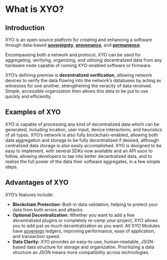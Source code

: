 # What is XYO?

## Introduction

XYO is an open-source platform for creating and enhancing a software through data-based [**sovereignty**](/glossary#sovereignty), [**provenance**](/glossary#provenance), and [**permanence**](/glossary#permanence).

Encompassing both a network and protocol, XYO can be used for aggregating, verifying, organizing, and utilizing decentralized data from any hardware node capable of running XYO-enabled software or firmware.

XYO’s defining premise is **decentralized verification**, allowing network devices to verify the data flowing into the network’s databases by acting as witnesses for one another, strengthening the veracity of data received. Simple, accessible organization then allows this data to be put to use quickly and efficiently.

## Examples of XYO

XYO is capable of processing any kind of decentralized data which can be generated, including location, user input, device interactions, and heuristics of all types. XYO’s network is also fully blockchain-enabled, allowing both data aggregation and storage to be fully decentralized if desired, although centralized data storage is also easily accomplished.
XYO is designed to be easy to implement, with several SDKs now available and an API soon to follow, allowing developers to tap into better decentralized data, and to realize the full power of the data their software aggregates, in a few simple steps.

## Advantages of XYO

XYO’s features include:

- **Blockchain Protection:** Built-in data validation, helping to protect your data from both errors and attacks.
- **Optional Decentralization:** Whether you want to add a few decentralized plugins or completely re-vamp your project, XYO allows you to add just as much decentralization as you want. All XYO Modules have [sovereign](/glossary#sovereignty) ledgers, improving performance, ease of application, and transaction speed.
- **Data Clarity:** XYO provides an easy-to-use, human-readable, JSON-based data structure for storage and organization. Prioritizing a data structure as JSON means more compatibility across technologies.
